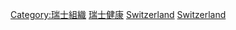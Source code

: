 
[[Category:瑞士組織|Category:瑞士組織]]
[[Category:瑞士健康|]]
[[Category:歐洲各國醫療與健康組織|Switzerland]]
[[Category:歐洲醫療與健康組織|Switzerland]]